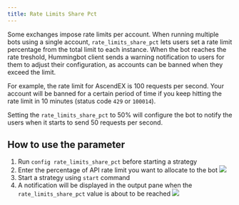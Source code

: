 ```yaml
---
title: Rate Limits Share Pct
---
```



Some exchanges impose rate limits per account. When running multiple bots using a single account, `rate_limits_share_pct` lets users set a rate limit percentage from the total limit to each instance. When the bot reaches the rate treshold, Hummingbot client sends a warning notification to users for them to adjust their configuration, as accounts can be banned when they exceed the limit.

For example, the rate limit for AscendEX is 100 requests per second. Your account will be banned for a certain period of time if you keep hitting the rate limit in 10 minutes (status code `429` or `100014`).

Setting the `rate_limits_share_pct` to 50% will configure the bot to notify the users when it starts to send 50 requests per second.

## How to use the parameter

1. Run `config rate_limits_share_pct` before starting a strategy
2. Enter the percentage of API rate limit you want to allocate to the bot
   ![](img/rate-limits-share-pct-prompt.png)
3. Start a strategy using `start` command
4. A notification will be displayed in the output pane when the `rate_limits_share_pct` value is about to be reached
   ![](img/rate-limits-share-pct-message.png)

<Callout
  type="note"
  body="You can also configure `rate_limits_share_pct` while the strategy is running but changes will take effect after restarting the strategy."
/>
